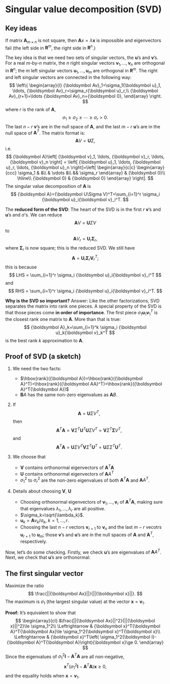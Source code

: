 # Singular value decomposition (SVD)

## Key ideas

If matrix ${\boldsymbol A}_{m\times n}$ is not square, then ${\boldsymbol Ax}=\lambda{\boldsymbol x}$ is impossible and eigenvectors fail (the left side in ${\boldsymbol R}^m$, the right side in ${\boldsymbol R}^n$.)

The key idea is that we need two sets of singular vectors, the ${\boldsymbol u}$'s and ${\boldsymbol v}$'s. For a real $m$-by-$n$ matrix, the $n$ right singular vectors ${\boldsymbol v}_1,\ldots, {\boldsymbol v}_n$ are orthogonal in ${\boldsymbol R}^n$; the $m$ left singular vectors ${\boldsymbol u}_1,\ldots, {\boldsymbol u}_m$ are orthogonal in ${\boldsymbol R}^m$. The right and left singular vectors are connected in the following way:
$$
\left\{
\begin{array}{l}
{\boldsymbol Av}_1=\sigma_1{\boldsymbol u}_1, \ldots, {\boldsymbol Av}_r=\sigma_r{\boldsymbol u}_r,\\
{\boldsymbol Av}_{r+1}=\ldots {\boldsymbol Av}_n={\boldsymbol 0},
\end{array}
\right.
$$
where $r$ is the rank of ${\boldsymbol A}$, 
$$
\sigma_1\ge \sigma_2\ge \cdots \ge \sigma_r>0.
$$
The last $n-r$ ${\boldsymbol v}$'s are in the null space of ${\boldsymbol A}$, and the last $m-r$ ${\boldsymbol u}$'s are in the null space of ${\boldsymbol A}^T$. The matrix format is:
$$
{\boldsymbol AV}={\boldsymbol U\Sigma},
$$
i.e.
$$
{\boldsymbol A}\left[
{\boldsymbol v}_1, \ldots, {\boldsymbol v}_r, \ldots, {\boldsymbol v}_n
\right] = \left[
{\boldsymbol u}_1, \ldots, {\boldsymbol u}_r, \ldots, {\boldsymbol u}_n
\right]=\left[
\begin{array}{c|c}
\begin{array}{ccc}
\sigma_1 & &\\
& \vdots &\\
&& \sigma_r
\end{array} & {\boldsymbol 0}\\
\hline\\
{\boldsymbol 0} & {\boldsymbol 0}
\end{array}
\right].
$$
The singular value decomposition of ${\boldsymbol A}$ is
$$
{\boldsymbol A}={\boldsymbol U\Sigma V}^T=\sum_{i=1}^r \sigma_i {\boldsymbol u}_i{\boldsymbol v}_i^T.
$$

The **reduced form of the SVD**: The heart of the SVD is in the first $r$ ${\boldsymbol v}$'s and ${\boldsymbol u}$'s and $\sigma$'s. We can reduce
$$
{\boldsymbol AV}={\boldsymbol U\Sigma V}
$$
to
$$
{\boldsymbol AV}_r={\boldsymbol U}_r{\boldsymbol \Sigma}_r,
$$
where ${\boldsymbol \Sigma}_r$ is now square;
this is the reduced SVD. We still have
$$
{\boldsymbol A}={\boldsymbol U}_r{\boldsymbol \Sigma}_r{\boldsymbol V}^T_r;
$$
this is because
$$
LHS = \sum_{i=1}^r \sigma_i {\boldsymbol u}_i{\boldsymbol v}_i^T
$$
and 
$$
RHS = \sum_{i=1}^r \sigma_i {\boldsymbol u}_i{\boldsymbol v}_i^T.
$$

**Why is the SVD so important?** Answer: Like the other factorizations, SVD separates the matrix into rank one pieces. A special property of the SVD is that those pieces come **in order of importance**. The first piece $\sigma_1{\boldsymbol u}_1{\boldsymbol v}_1^T$ is the closest rank one matrix to ${\boldsymbol A}$. More than that is true:
$$
{\boldsymbol A}_k=\sum_{i=1}^k \sigma_i {\boldsymbol u}_k{\boldsymbol v}_k^T
$$
is the best rank $k$ approximation to ${\boldsymbol A}$.


## Proof of SVD (a sketch)

1. We need the two facts:

    - $\hbox{rank}({\boldsymbol A})=\hbox{rank}({\boldsymbol A}^T)=\hbox{rank}({\boldsymbol AA}^T)=\hbox{rank}({\boldsymbol A}^T{\boldsymbol A})$
    - ${\boldsymbol BA}$ has the same non-zero eigenvalues as ${\boldsymbol AB}$.
    
1. If
$$
{\boldsymbol A}={\boldsymbol U\Sigma V}^T,
$$
then
$$
{\boldsymbol A}^T{\boldsymbol A}={\boldsymbol V \Sigma}^T{\boldsymbol U}^T{\boldsymbol U\Sigma V}^T={\boldsymbol V\Sigma}^T{\boldsymbol \Sigma V}^T,
$$
and 
$$
{\boldsymbol A}^T{\boldsymbol A}={\boldsymbol U\Sigma V}^T{\boldsymbol V\Sigma}^T{\boldsymbol U}^T={\boldsymbol U\Sigma\Sigma}^T{\boldsymbol U}^T.
$$

1. We choose that 

    - ${\boldsymbol V}$ contains orthonormal eigenvectors of ${\boldsymbol A}^T{\boldsymbol A}$
    - ${\boldsymbol U}$ contains orthonormal eigenvectors of ${\boldsymbol AA}^T$
    - $\sigma_1^2$ to $\sigma_r^2$ are the non-zero eigenvalues of both ${\boldsymbol A}^T{\boldsymbol A}$ and ${\boldsymbol AA}^T$.

1. Details about choosing ${\boldsymbol V}$, ${\boldsymbol U}$

    - Choosing orthonormal eigenvectors of ${\boldsymbol v}_1, \ldots, {\boldsymbol v}_r$ of ${\boldsymbol A}^T{\boldsymbol A}$, making sure that eigenvalues $\lambda_1,\ldots, \lambda_r$ are all positive.
    - $\sigma_k=\sqrt{\lambda_k}$.
    - ${\boldsymbol u}_k={\boldsymbol Av}_k/\sigma_k,$ $k=1,\ldots, r$.
    - Choosing the last $n-r$ vectors ${\boldsymbol v}_{r+1}$ to ${\boldsymbol v}_n$ and the last $m-r$ vecotrs ${\boldsymbol u}_{r+1}$ to ${\boldsymbol u}_m$; those ${\boldsymbol v}$'s and ${\boldsymbol u}$'s are in the null spaces of ${\boldsymbol A}$ and ${\boldsymbol A}^T$, respectively.
    
Now, let's do some checking. Firstly, we check ${\boldsymbol u}$'s are eigenvalues of ${\boldsymbol AA}^T$.
\begin{align}
{\boldsymbol AA}^T{\boldsymbol u}_k=&{\boldsymbol AA}^T\left(\frac{{\boldsymbol A v}_k}{\sigma_k}\right)\\
=&{\boldsymbol A}\left(\frac{{\boldsymbol A}^T{\boldsymbol A v}_k}{\sigma_k}\right)\\
=&{\boldsymbol A}\left(\frac{\sigma^2_k{\boldsymbol v}_k}{\sigma_k}\right)\\
=&\sigma^2_k{\boldsymbol u}_k.
\end{align}
Next, we check that ${\boldsymbol u}$'s are orthonormal:
\begin{align}
{\boldsymbol u}_j^T{\boldsymbol u}=&\left(
\frac{{\boldsymbol Av}_j}{\sigma_j}
\right)^T \left(
\frac{{\boldsymbol Av}_k}{\sigma_k}
\right)\\
=&\frac{{\boldsymbol v}_j^T{\boldsymbol A}^T{\boldsymbol Av}_k}{\sigma_j\sigma_k}\\
=&\frac{\sigma_k}{\sigma_j}{\boldsymbol v}_j^T{\boldsymbol v}_k\\
=&\left\{
\begin{array}{cl}
1, & \hbox{if}\ j=k;\\
0, & \hbox{if}\ j\neq k.
\end{array}
\right.
\end{align}

## The first singular vector

Maximize the ratio
$$
\frac{||{\boldsymbol Ax}||}{||{\boldsymbol x}||}.
$$
The maximum is $\sigma_1$ (the largest singular value) at the vector ${\boldsymbol x}={\boldsymbol v}_1$.

**Proof:** It's equivalent to show that
$$
\begin{array}{cl}
&\frac{||{\boldsymbol Ax}||^2}{||{\boldsymbol x}||^2}\le \sigma_1^2\\
\Leftrightarrow & {\boldsymbol x}^T{\boldsymbol A}^T{\boldsymbol Ax}\le \sigma_1^2{\boldsymbol x}^T{\boldsymbol x}\\
\Leftrightarrow & {\boldsymbol x}^T\left(
\sigma_1^2{\boldsymbol I}-{\boldsymbol A}^T{\boldsymbol A}\right){\boldsymbol x}\ge 0.
\end{array}
$$
Since the eigenvalues of $\sigma_1^2{\boldsymbol I}-{\boldsymbol A}^T{\boldsymbol A}$ are all non-negative,
$$
{\boldsymbol x}^T\left(
\sigma_1^2{\boldsymbol I}-{\boldsymbol A}^T{\boldsymbol A}\right){\boldsymbol x}\ge 0,
$$
and the equality holds when ${\boldsymbol x}={\boldsymbol v}_1$.